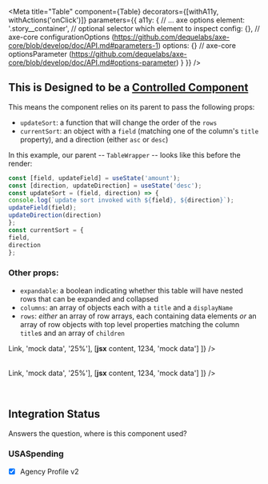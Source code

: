

<Meta
    title="Table"
    component={Table}
    decorators={[withA11y, withActions('onClick')]}
    parameters={{
        a11y: {
            // ... axe options
            element: '.story__container', // optional selector which element to inspect
            config: {}, // axe-core configurationOptions (https://github.com/dequelabs/axe-core/blob/develop/doc/API.md#parameters-1)
            options: {} // axe-core optionsParameter (https://github.com/dequelabs/axe-core/blob/develop/doc/API.md#options-parameter)
        }
    }}
/>

## This is Designed to be a [Controlled Component](https://reactjs.org/docs/forms.html#controlled-components)
This means the component relies on its parent to pass the following props:
 - `updateSort`: a function that will change the order of the `rows`
 - `currentSort`: an object with a `field` (matching one of the column's `title` property), and a direction (either `asc` or `desc`)

In this example, our parent -- `TableWrapper` -- looks like this before the render:

```javascript
const [field, updateField] = useState('amount');
const [direction, updateDirection] = useState('desc');
const updateSort = (field, direction) => {
console.log(`update sort invoked with ${field}, ${direction}`);
updateField(field);
updateDirection(direction)
};
const currentSort = {
field,
direction
};
```

### Other props:
 - `expandable`: a boolean indicating whether this table will have nested rows that can be expanded and collapsed
 - `columns`: an array of objects each with a `title` and a `displayName`
 - `rows`: _either_ an array of row arrays, each containing data elements _or_ an array of row objects with top level properties matching the column `title`s and an array of `children`

<Preview>
    <Story name='Table'>
        <TableWrapper>
            <Table
                rows={[
                    [<a href="/">Link</a>, 'mock data', '25%'],
                    [<React.Fragment><strong>jsx</strong> content</React.Fragment>, 1234, 'mock data']
                ]} />
        </TableWrapper>
    </Story>
</Preview>

<Preview>
    <Story name='Table without Sorting'>
        <BasicTableWrapper>
            <Table
                rows={[
                    [<a href="/">Link</a>, 'mock data', '25%'],
                    [<React.Fragment><strong>jsx</strong> content</React.Fragment>, 1234, 'mock data']
                ]} />
        </BasicTableWrapper>
    </Story>
</Preview>

<Preview>
    <Story name='Expandable Table without Divider'>
        <TableWrapper>
            <Table
                rows={[
                    {
                        name: 'Transportation',
                        amount: '$100',
                        percent: '20%'
                    },
                    {
                        name: 'Health',
                        amount: '$150',
                        percent: '30%',
                        children: [
                            {
                                name: 'Health care services',
                                amount: '$150',
                                percent: '30%'
                            }
                        ]
                    },
                    {
                        name: 'General Science',
                        amount: '$250',
                        percent: '50%',
                        children: [
                            {
                                name: 'Space flight',
                                amount: '$200',
                                percent: '40%'
                            },
                            {
                                name: 'Basic research',
                                amount: '$50',
                                percent: '10%'
                            }
                        ]
                    }
                ]}
                expandable />
        </TableWrapper>
    </Story>
</Preview>

<Preview>
    <Story name='Expandable Table with Divider'>
        <TableWrapper>
            <Table
                rows={[
                    {
                        name: 'Transportation',
                        amount: '$100',
                        percent: '20%'
                    },
                    {
                        name: 'Health',
                        amount: '$150',
                        percent: '30%',
                        children: [
                            {
                                name: 'Health care services',
                                amount: '$150',
                                percent: '30%'
                            }
                        ]
                    },
                    {
                        name: 'General Science',
                        amount: '$250',
                        percent: '50%',
                        children: [
                            {
                                name: 'Space flight',
                                amount: '$200',
                                percent: '40%'
                            },
                            {
                                name: 'Basic research',
                                amount: '$50',
                                percent: '10%'
                            }
                        ]
                    }
                ]}
                expandable
                divider="Budget Sub-Function" />
        </TableWrapper>
    </Story>
</Preview>

<Props of={Table} />

## Integration Status
Answers the question, where is this component used?

### USASpending
- [x] Agency Profile v2

